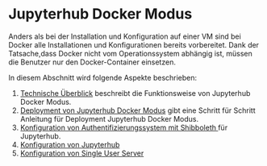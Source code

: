 # Jupyterhub Docker Modus

Anders als bei der Installation und Konfiguration auf einer VM sind bei Docker alle Installationen und Konfigurationen bereits vorbereitet. 
Dank der Tatsache,dass Docker nicht vom Operationssystem abhängig ist, müssen die Benutzer nur den Docker-Container einsetzen.

In diesem Abschnitt wird folgende Aspekte beschrieben:

1. [Technische Überblick](/Jupyter_Docker/Technische_Überblick) beschreibt die Funktionsweise von Jupyterhub Docker Modus.
2. [Deployment von Jupyterhub Docker Modus](/Jupyter_Docker/Deploy) gibt eine Schritt für Schritt Anleitung für Deployment Jupyterhub Docker Modus.
3. [Konfiguration von Authentifizierungssystem mit Shibboleth ](/Jupyter_Docker/Shibboleth) für Jupyterhub.
4. [Konfiguration von Jupyterhub](/Jupyter_Docker/Hub)
5. [Konfiguration von Single User Server](/Jupyter_Docker/Lab)
